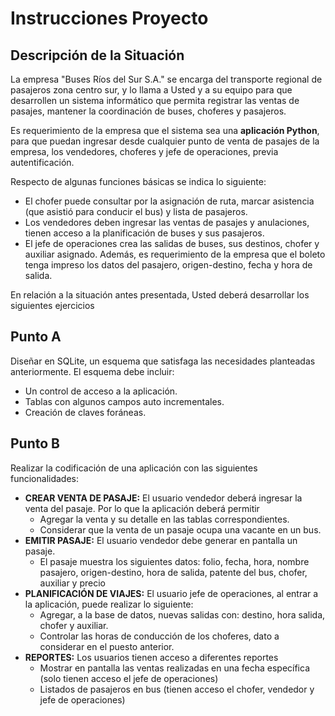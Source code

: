 # Instrucciones Proyecto

## Descripción de la Situación

La empresa "Buses Ríos del Sur S.A." se encarga del transporte regional de pasajeros zona centro sur, y lo llama a Usted y a su equipo para que desarrollen un sistema informático que permita registrar las ventas de pasajes, mantener la coordinación de buses, choferes y pasajeros.

Es requerimiento de la empresa que el sistema sea una **aplicación Python**, para que puedan ingresar desde cualquier punto de venta de pasajes de la empresa, los vendedores, choferes y jefe de operaciones, previa autentificación.

Respecto de algunas funciones básicas se indica lo siguiente:

- El chofer puede consultar por la asignación de ruta, marcar asistencia (que asistió para conducir el bus) y lista de pasajeros.
- Los vendedores deben ingresar las ventas de pasajes y anulaciones, tienen acceso a la planificación de buses y sus pasajeros.
- El jefe de operaciones crea las salidas de buses, sus destinos, chofer y auxiliar asignado. Además, es requerimiento de la empresa que el boleto tenga impreso los datos del pasajero, origen-destino, fecha y hora de salida.

En relación a la situación antes presentada, Usted deberá desarrollar los siguientes ejercicios

## Punto A
Diseñar en SQLite, un esquema que satisfaga las necesidades planteadas anteriormente. El esquema debe incluir:

- Un control de acceso a la aplicación.
- Tablas con algunos campos auto incrementales.
- Creación de claves foráneas.

## Punto B
Realizar la codificación de una aplicación con las siguientes funcionalidades:

- **CREAR VENTA DE PASAJE:** El usuario vendedor deberá ingresar la venta del pasaje. Por lo que la aplicación deberá permitir
	- Agregar la venta y su detalle en las tablas correspondientes.
  - Considerar que la venta de un pasaje ocupa una vacante en un bus.
- **EMITIR PASAJE:** El usuario vendedor debe generar en pantalla un pasaje.
	- El pasaje muestra los siguientes datos: folio, fecha, hora, nombre pasajero, origen-destino, hora de salida, patente del bus, chofer, auxiliar y precio
- **PLANIFICACIÓN DE VIAJES:** El usuario jefe de operaciones, al entrar a la aplicación, puede realizar lo siguiente:
	- Agregar, a la base de datos, nuevas salidas con: destino, hora salida, chofer y auxiliar.
	- Controlar las horas de conducción de los choferes, dato a considerar en el puesto anterior.    
- **REPORTES:** Los usuarios tienen acceso a diferentes reportes
	- Mostrar en pantalla las ventas realizadas en una fecha específica (solo tienen acceso el jefe de operaciones)
  - Listados de pasajeros en bus (tienen acceso el chofer, vendedor y jefe de operaciones)  